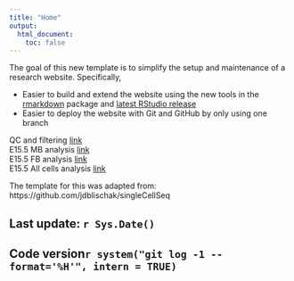 ```yaml
---
title: "Home"
output:
  html_document:
    toc: false
---
```


The goal of this new template is to simplify the setup and maintenance of a research website.
Specifically,

*  Easier to build and extend the website using the new tools in the [rmarkdown][] package and [latest RStudio release][rstudio]
*  Easier to deploy the website with Git and GitHub by only using one branch

[rmarkdown]: http://rmarkdown.rstudio.com/rmarkdown_websites.htm
[rstudio]: https://www.rstudio.com/products/rstudio/download/preview/

QC and filtering [link](cds_creation-qc_filtering.html)   
E15.5 MB analysis [link](E15_Mb.recursive_analysis.html)  
E15.5 FB analysis [link](E15_Fb.recursive_analysis.html)  
E15.5 All cells analysis [link](E15_all.recursive_analysis.html)  

The template for this was adapted from: https://github.com/jdblischak/singleCellSeq

## Last update: `r Sys.Date()`

## Code version`r system("git log -1 --format='%H'", intern = TRUE)`

